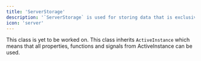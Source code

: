 ```yaml
---
title: 'ServerStorage'
description: '`ServerStorage` is used for storing data that is exclusive to the server'
icon: 'server'
---
```

<Warning>This class is yet to be worked on.</Warning>
<Info>
  This class inherits `ActiveInstance` which means that all properties, functions and signals from ActiveInstance can be used.
</Info> 